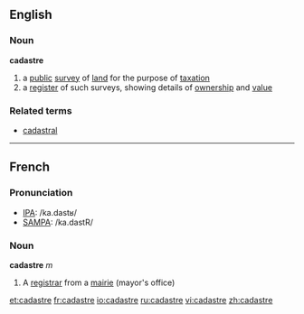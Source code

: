 ==English==
===Noun===
'''cadastre'''
# a [[public]] [[survey]] of [[land]] for the purpose of [[taxation]]
# a [[register]] of such surveys, showing details of [[ownership]] and [[value]]
===Related terms===
*[[cadastral]]

----
==French==

===Pronunciation===
*[[w:IPA|IPA]]: /ka.dastʁ/
*[[w:SAMPA|SAMPA]]: /ka.dastR/

===Noun===
'''cadastre''' ''m''
# A [[registrar]] from a [[mairie]] (mayor's office)

[[et:cadastre]]
[[fr:cadastre]]
[[io:cadastre]]
[[ru:cadastre]]
[[vi:cadastre]]
[[zh:cadastre]]